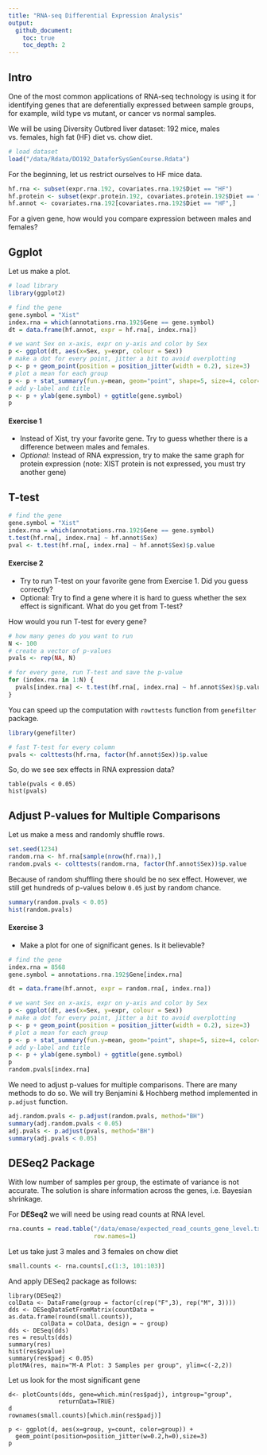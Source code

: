 ```yaml
---
title: "RNA-seq Differential Expression Analysis"
output: 
  github_document:
    toc: true
    toc_depth: 2
---
```

    
## Intro
      
One of the most common applications of RNA-seq technology is using it for 
identifying genes that are deferentially expressed between sample groups, 
for example, wild type vs mutant, or cancer vs normal samples.    

We will be using Diversity Outbred liver dataset: 192 mice, males vs. females, 
high fat (HF) diet vs. chow diet.

```r
# load dataset
load("/data/Rdata/DO192_DataforSysGenCourse.Rdata")
```

For the beginning, let us restrict ourselves to HF mice data.

```r
hf.rna <- subset(expr.rna.192, covariates.rna.192$Diet == "HF")
hf.protein <- subset(expr.protein.192, covariates.protein.192$Diet == "HF")
hf.annot <- covariates.rna.192[covariates.rna.192$Diet == "HF",]
```

For a given gene, how would you compare expression between males and females? 

## Ggplot

Let us make a plot.

```r
# load library
library(ggplot2)

# find the gene
gene.symbol = "Xist"
index.rna = which(annotations.rna.192$Gene == gene.symbol)
dt = data.frame(hf.annot, expr = hf.rna[, index.rna])

# we want Sex on x-axis, expr on y-axis and color by Sex
p <- ggplot(dt, aes(x=Sex, y=expr, colour = Sex))
# make a dot for every point, jitter a bit to avoid overplotting
p <- p + geom_point(position = position_jitter(width = 0.2), size=3)
# plot a mean for each group
p <- p + stat_summary(fun.y=mean, geom="point", shape=5, size=4, color="black")
# add y-label and title
p <- p + ylab(gene.symbol) + ggtitle(gene.symbol)
p
```

#### Exercise 1

* Instead of Xist, try your favorite gene. Try to guess whether there is a difference between males and females.
* *Optional*: Instead of RNA expression, try to make the same graph for protein expression (note: XIST protein is not expressed, you must try another gene)

## T-test

```r
# find the gene
gene.symbol = "Xist"
index.rna = which(annotations.rna.192$Gene == gene.symbol)
t.test(hf.rna[, index.rna] ~ hf.annot$Sex)
pval <- t.test(hf.rna[, index.rna] ~ hf.annot$Sex)$p.value
```

#### Exercise 2

* Try to run T-test on your favorite gene from Exercise 1. Did you guess correctly?
* Optional: Try to find a gene where it is hard to guess whether the sex effect is significant. What do you get from T-test? 

How would you run T-test for every gene?
```r
# how many genes do you want to run
N <- 100
# create a vector of p-values
pvals <- rep(NA, N)

# for every gene, run T-test and save the p-value
for (index.rna in 1:N) {
  pvals[index.rna] <- t.test(hf.rna[, index.rna] ~ hf.annot$Sex)$p.value
}  
```

You can speed up the computation with `rowttests` function from `genefilter` package.
```r
library(genefilter)

# fast T-test for every column
pvals <- colttests(hf.rna, factor(hf.annot$Sex))$p.value
```

So, do we see sex effects in RNA expression data?

```
table(pvals < 0.05)
hist(pvals)
```

## Adjust P-values for Multiple Comparisons

Let us make a mess and  randomly shuffle rows. 

```r
set.seed(1234)
random.rna <- hf.rna[sample(nrow(hf.rna)),]
random.pvals <- colttests(random.rna, factor(hf.annot$Sex))$p.value
```

Because of random shuffling there should be no sex effect. However,
we still get hundreds of p-values below `0.05` just by random chance.

```r
summary(random.pvals < 0.05)
hist(random.pvals)
```

#### Exercise 3

* Make a plot for one of significant genes. Is it believable? 

```r
# find the gene
index.rna = 8568
gene.symbol = annotations.rna.192$Gene[index.rna]

dt = data.frame(hf.annot, expr = random.rna[, index.rna])

# we want Sex on x-axis, expr on y-axis and color by Sex
p <- ggplot(dt, aes(x=Sex, y=expr, colour = Sex))
# make a dot for every point, jitter a bit to avoid overplotting
p <- p + geom_point(position = position_jitter(width = 0.2), size=3)
# plot a mean for each group
p <- p + stat_summary(fun.y=mean, geom="point", shape=5, size=4, color="black")
# add y-label and title
p <- p + ylab(gene.symbol) + ggtitle(gene.symbol)
p
random.pvals[index.rna]
```

We need to adjust p-values for multiple comparisons. There are many methods to do so. We will try Benjamini & Hochberg method implemented in `p.adjust` function.

```r
adj.random.pvals <- p.adjust(random.pvals, method="BH")
summary(adj.random.pvals < 0.05)
adj.pvals <- p.adjust(pvals, method="BH")
summary(adj.pvals < 0.05)
```

## DESeq2 Package

With low number of samples per group, the estimate of variance is not accurate. The solution is share information across the genes, i.e. Bayesian shrinkage.

For **DESeq2** we will need be using read counts at RNA level.

```r
rna.counts = read.table("/data/emase/expected_read_counts_gene_level.txt", header=T,
                        row.names=1)
```

Let us take just 3 males and 3 females on chow diet
```r
small.counts <- rna.counts[,c(1:3, 101:103)]
```

And apply DESeq2 package as follows:

```
library(DESeq2)
colData <- DataFrame(group = factor(c(rep("F",3), rep("M", 3))))
dds <- DESeqDataSetFromMatrix(countData = as.data.frame(round(small.counts)),
         colData = colData, design = ~ group)
dds <- DESeq(dds)
res = results(dds)
summary(res)
hist(res$pvalue)
summary(res$padj < 0.05)
plotMA(res, main="M-A Plot: 3 Samples per group", ylim=c(-2,2))
```

Let us look for the most significant gene
```
d<- plotCounts(dds, gene=which.min(res$padj), intgroup="group",
              returnData=TRUE)
d              
rownames(small.counts)[which.min(res$padj)]

p <- ggplot(d, aes(x=group, y=count, color=group)) +
  geom_point(position=position_jitter(w=0.2,h=0),size=3)
p
```
